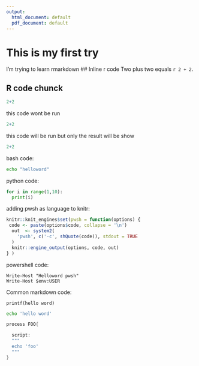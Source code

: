 ```yaml
---
output:
  html_document: default
  pdf_document: default
---
```


# This is my first try
I'm trying to learn rmarkdown 
## Inline r code
Two plus two
equals `r 2 + 2`.

## R code chunck
```r
2+2
```

this code wont be run
```r
2+2
```

this code will be run but only the result will be show
```r
2+2
```

bash code:
```bash
echo "helloword"
```
python code:
```python
for i in range(1,10):
  print(i)

```
adding pwsh as language to knitr:
```r
knitr::knit_engines$set(pwsh = function(options) {
 code <- paste(options$code, collapse = '\n')
  out  <- system2(
    'pwsh', c('-c', shQuote(code)), stdout = TRUE
  )
  knitr::engine_output(options, code, out)
} )

```
powershell code:
```pwsh
Write-Host "Helloword pwsh"
Write-Host $env:USER
```
Common markdown code:
```
printf(hello word)
```
```bash
echo 'hello word'
```

```groovy
process FOO{

  script:
  """
  echo 'foo'
  """
}
```

